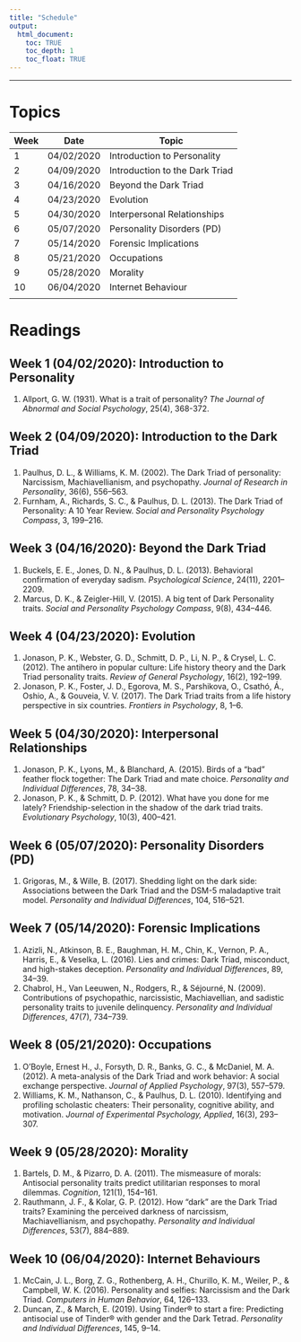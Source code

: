 ```yaml
---
title: "Schedule"
output: 
  html_document:
    toc: TRUE
    toc_depth: 1
    toc_float: TRUE
---
```


***

# Topics

| Week | Date       | Topic                              |
|------|------------|------------------------------------|
| 1    | 04/02/2020 | Introduction to Personality        |
| 2    | 04/09/2020 | Introduction to the Dark Triad     |
| 3    | 04/16/2020 | Beyond the Dark Triad              |
| 4    | 04/23/2020 | Evolution                          |
| 5    | 04/30/2020 | Interpersonal Relationships        |
| 6    | 05/07/2020 | Personality Disorders (PD)         |
| 7    | 05/14/2020 | Forensic Implications              |
| 8    | 05/21/2020 | Occupations                        |
| 9    | 05/28/2020 | Morality                           |
| 10   | 06/04/2020 | Internet Behaviour                 |
|      |            |                                    |

# Readings

## Week 1 (04/02/2020): Introduction to Personality
  1. Allport, G. W. (1931). What is a trait of personality? *The Journal of Abnormal and Social Psychology*, 25(4), 368-372.
  
## Week 2 (04/09/2020): Introduction to the Dark Triad
  1. Paulhus, D. L., & Williams, K. M. (2002). The Dark Triad of personality: Narcissism, Machiavellianism, and psychopathy. *Journal of Research in Personality*, 36(6), 556–563.
  1. Furnham, A., Richards, S. C., & Paulhus, D. L. (2013). The Dark Triad of Personality: A 10 Year Review. *Social and Personality Psychology Compass*, 3, 199–216. 

## Week 3 (04/16/2020): Beyond the Dark Triad
  1. Buckels, E. E., Jones, D. N., & Paulhus, D. L. (2013). Behavioral confirmation of everyday sadism. *Psychological Science*, 24(11), 2201–2209.
  1. Marcus, D. K., & Zeigler-Hill, V. (2015). A big tent of Dark Personality traits. *Social and Personality Psychology Compass*, 9(8), 434–446.
  
## Week 4 (04/23/2020): Evolution
  1. Jonason, P. K., Webster, G. D., Schmitt, D. P., Li, N. P., & Crysel, L. C. (2012). The antihero in popular culture: Life history theory and the Dark Triad personality traits. *Review of General Psychology*, 16(2), 192–199.
  1. Jonason, P. K., Foster, J. D., Egorova, M. S., Parshikova, O., Csathó, Á., Oshio, A., & Gouveia, V. V. (2017). The Dark Triad traits from a life history perspective in six countries. *Frontiers in Psychology*, 8, 1–6.
  
## Week 5 (04/30/2020): Interpersonal Relationships
  1. Jonason, P. K., Lyons, M., & Blanchard, A. (2015). Birds of a “bad” feather flock together: The Dark Triad and mate choice. *Personality and Individual Differences*, 78, 34–38.
  1. Jonason, P. K., & Schmitt, D. P. (2012). What have you done for me lately? Friendship-selection in the shadow of the dark triad traits. *Evolutionary Psychology*, 10(3), 400–421.
  
## Week 6 (05/07/2020): Personality Disorders (PD)
  1. Grigoras, M., & Wille, B. (2017). Shedding light on the dark side: Associations between the Dark Triad and the DSM-5 maladaptive trait model. *Personality and Individual Differences*, 104, 516–521.
  
## Week 7 (05/14/2020): Forensic Implications
  1. Azizli, N., Atkinson, B. E., Baughman, H. M., Chin, K., Vernon, P. A., Harris, E., & Veselka, L. (2016). Lies and crimes: Dark Triad, misconduct, and high-stakes deception. *Personality and Individual Differences*, 89, 34–39.
  1. Chabrol, H., Van Leeuwen, N., Rodgers, R., & Séjourné, N. (2009). Contributions of psychopathic, narcissistic, Machiavellian, and sadistic personality traits to juvenile delinquency. *Personality and Individual Differences*, 47(7), 734–739. 

## Week 8 (05/21/2020): Occupations
  1. O’Boyle, Ernest H., J., Forsyth, D. R., Banks, G. C., & McDaniel, M. A. (2012). A meta-analysis of the Dark Triad and work behavior: A social exchange perspective. *Journal of Applied Psychology*, 97(3), 557–579.
  1. Williams, K. M., Nathanson, C., & Paulhus, D. L. (2010). Identifying and profiling scholastic cheaters: Their personality, cognitive ability, and motivation. *Journal of Experimental Psychology, Applied*, 16(3), 293–307.

## Week 9 (05/28/2020): Morality
  1. Bartels, D. M., & Pizarro, D. A. (2011). The mismeasure of morals: Antisocial personality traits predict utilitarian responses to moral dilemmas. *Cognition*, 121(1), 154–161.
  1. Rauthmann, J. F., & Kolar, G. P. (2012). How “dark” are the Dark Triad traits? Examining the perceived darkness of narcissism, Machiavellianism, and psychopathy. *Personality and Individual Differences*, 53(7), 884–889.

## Week 10 (06/04/2020): Internet Behaviours
  1. McCain, J. L., Borg, Z. G., Rothenberg, A. H., Churillo, K. M., Weiler, P., & Campbell, W. K. (2016). Personality and selfies: Narcissism and the Dark Triad. *Computers in Human Behavior*, 64, 126–133.
  1. Duncan, Z., & March, E. (2019). Using Tinder® to start a fire: Predicting antisocial use of Tinder® with gender and the Dark Tetrad. *Personality and Individual Differences*, 145, 9–14.
